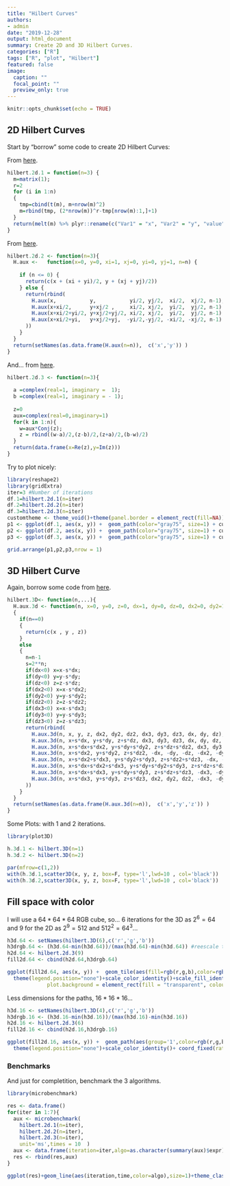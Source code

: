 ```yaml
---
title: "Hilbert Curves"
authors: 
- admin
date: "2019-12-28"
output: html_document
summary: Create 2D and 3D Hilbert Curves.
categories: ["R"]
tags: ["R", "plot", "Hilbert"]
featured: false
image:
  caption: ""
  focal_point: ""
  preview_only: true
---
```


```r
knitr::opts_chunk$set(echo = TRUE)
```

## 2D Hilbert Curves

Start by "borrow" some code to create 2D Hilbert Curves:

From [here](https://aschinchon.wordpress.com/2016/02/01/going-bananas-with-hilbert/).

```r
hilbert.2d.1 = function(n=3) {
  m=matrix(1);
  r=2
  for (i in 1:n)
  {
    tmp=cbind(t(m), m+nrow(m)^2)
    m=rbind(tmp, (2*nrow(m))^r-tmp[nrow(m):1,]+1)
  }
  return(melt(m) %>% plyr::rename(c("Var1" = "x", "Var2" = "y", "value"="order")) %>% arrange(order))
}

```

From [here](http://www.fundza.com/algorithmic/space_filling/hilbert/basics/index.html).

```r
hilbert.2d.2 <- function(n=3){
  H.aux <-   function(x=0, y=0, xi=1, xj=0, yi=0, yj=1, n=n) {
    
    if (n <= 0) {
      return(c(x + (xi + yi)/2, y + (xj + yj)/2))
    } else {
      return(rbind(
        H.aux(x,           y,           yi/2, yj/2,  xi/2,  xj/2, n-1),
        H.aux(x+xi/2,      y+xj/2 ,     xi/2, xj/2,  yi/2,  yj/2, n-1),
        H.aux(x+xi/2+yi/2, y+xj/2+yj/2, xi/2, xj/2,  yi/2,  yj/2, n-1),
        H.aux(x+xi/2+yi,   y+xj/2+yj,  -yi/2,-yj/2, -xi/2, -xj/2, n-1)
      ))
    }    
  }
  return(setNames(as.data.frame(H.aux(n=n)),  c('x','y')) )
}

```
And... from [here]( http://www.mathworks.com/matlabcentral/fileexchange/27577-fractal-curves/content/hilbert.m).


```r
hilbert.2d.3 <- function(n=3){
  
  a =complex(real=1, imaginary =  1);
  b =complex(real=1, imaginary = - 1);
  
  z=0
  aux=complex(real=0,imaginary=1)
  for(k in 1:n){
    w=aux*Conj(z);
    z = rbind((w-a)/2,(z-b)/2,(z+a)/2,(b-w)/2)  
  }
  return(data.frame(x=Re(z),y=Im(z)))
}
```

Try to plot nicely:

```r
library(reshape2)
library(gridExtra)
iter=3 #Number of iterations
df.1=hilbert.2d.1(n=iter)
df.2=hilbert.2d.2(n=iter)
df.3=hilbert.2d.3(n=iter)
customtheme <- theme_void()+theme(panel.border = element_rect(fill=NA))
p1 <- ggplot(df.1, aes(x, y)) +  geom_path(color="gray75", size=1) + customtheme #+ coord_fixed(ratio=1)
p2 <- ggplot(df.2, aes(x, y)) +  geom_path(color="gray75", size=1) + customtheme #+ coord_fixed(ratio=1)
p3 <- ggplot(df.3, aes(x, y)) +  geom_path(color="gray75", size=1) + customtheme #+ coord_fixed(ratio=1)

grid.arrange(p1,p2,p3,nrow = 1)
```

## 3D Hilbert Curve

Again, borrow some code from [here](https://pastebin.com/dGMjX5Pu).
```r
hilbert.3D<- function(n,...){
  H.aux.3d <- function(n, x=0, y=0, z=0, dx=1, dy=0, dz=0, dx2=0, dy2=1, dz2=0, dx3=0, dy3=0, dz3=1)
  {
    if(n==0)
    {
      return(c(x , y , z))
    }
    else
    {
      n=n-1
      s=2**n;
      if(dx<0) x=x-s*dx;
      if(dy<0) y=y-s*dy;
      if(dz<0) z=z-s*dz;
      if(dx2<0) x=x-s*dx2;
      if(dy2<0) y=y-s*dy2;
      if(dz2<0) z=z-s*dz2;
      if(dx3<0) x=x-s*dx3;
      if(dy3<0) y=y-s*dy3;
      if(dz3<0) z=z-s*dz3;
      return(rbind(
        H.aux.3d(n, x, y, z, dx2, dy2, dz2, dx3, dy3, dz3, dx, dy, dz),
        H.aux.3d(n, x+s*dx, y+s*dy, z+s*dz, dx3, dy3, dz3, dx, dy, dz, dx2, dy2, dz2),
        H.aux.3d(n, x+s*dx+s*dx2, y+s*dy+s*dy2, z+s*dz+s*dz2, dx3, dy3, dz3, dx, dy, dz, dx2, dy2, dz2),
        H.aux.3d(n, x+s*dx2, y+s*dy2, z+s*dz2, -dx, -dy, -dz, -dx2, -dy2, -dz2, dx3, dy3, dz3),
        H.aux.3d(n, x+s*dx2+s*dx3, y+s*dy2+s*dy3, z+s*dz2+s*dz3, -dx, -dy, -dz, -dx2, -dy2, -dz2, dx3, dy3, dz3),
        H.aux.3d(n, x+s*dx+s*dx2+s*dx3, y+s*dy+s*dy2+s*dy3, z+s*dz+s*dz2+s*dz3, -dx3, -dy3, -dz3, dx, dy, dz, -dx2, -dy2, -dz2),
        H.aux.3d(n, x+s*dx+s*dx3, y+s*dy+s*dy3, z+s*dz+s*dz3, -dx3, -dy3, -dz3, dx, dy, dz, -dx2, -dy2, -dz2),
        H.aux.3d(n, x+s*dx3, y+s*dy3, z+s*dz3, dx2, dy2, dz2, -dx3, -dy3, -dz3, -dx, -dy, -dz)
      ))
    }
  }
  return(setNames(as.data.frame(H.aux.3d(n=n)),  c('x','y','z')) )
}
```

Some Plots: with 1 and 2 iterations.

```r
library(plot3D)

h.3d.1 <- hilbert.3D(n=1)
h.3d.2 <- hilbert.3D(n=2)

par(mfrow=c(1,2))
with(h.3d.1,scatter3D(x, y, z, box=F, type='l',lwd=10 , col='black'))
with(h.3d.2,scatter3D(x, y, z, box=F, type='l',lwd=10 , col='black'))
```

## Fill space with color

I will use a $64*64*64$ RGB cube, so... 6 iterations for the 3D as $2^6=64$  and 9 for the 2D as $2^9=512$ and $512^2=64^3$...
```r

h3d.64 <- setNames(hilbert.3D(6),c('r','g','b'))
h3drgb.64 <- (h3d.64-min(h3d.64))/(max(h3d.64)-min(h3d.64)) #reescale to [0,1] as rgb() in R works that way.
h2d.64 <- hilbert.2d.3(9)
fill2d.64 <- cbind(h2d.64,h3drgb.64)

ggplot(fill2d.64, aes(x, y)) +  geom_tile(aes(fill=rgb(r,g,b),color=rgb(r,g,b)))+theme_void()+
  theme(legend.position="none")+scale_color_identity()+scale_fill_identity()+ coord_fixed(ratio=1)+theme(panel.background = element_rect(fill = "transparent", colour = NA),
             plot.background = element_rect(fill = "transparent", colour = NA))
```
Less dimensions for the paths, $16*16*16$...
```r
h3d.16 <- setNames(hilbert.3D(4),c('r','g','b'))
h3drgb.16 <- (h3d.16-min(h3d.16))/(max(h3d.16)-min(h3d.16))
h2d.16 <- hilbert.2d.3(6)
fill2d.16 <- cbind(h2d.16,h3drgb.16)

ggplot(fill2d.16, aes(x, y)) +  geom_path(aes(group='1',color=rgb(r,g,b)), size=1)+theme_void()+
  theme(legend.position="none")+scale_color_identity()+ coord_fixed(ratio=1)

```


### Benchmarks
And just for completition, benchmark the 3 algorithms.
```r
library(microbenchmark)

res <- data.frame()
for(iter in 1:7){
  aux <- microbenchmark(
    hilbert.2d.1(n=iter),
    hilbert.2d.2(n=iter),
    hilbert.2d.3(n=iter),
    unit='ms',times = 10  )
  aux <- data.frame(iteration=iter,algo=as.character(summary(aux)$expr),time=summary(aux)$mean)
  res <- rbind(res,aux)  
}

ggplot(res)+geom_line(aes(iteration,time,color=algo),size=1)+theme_classic()
```

